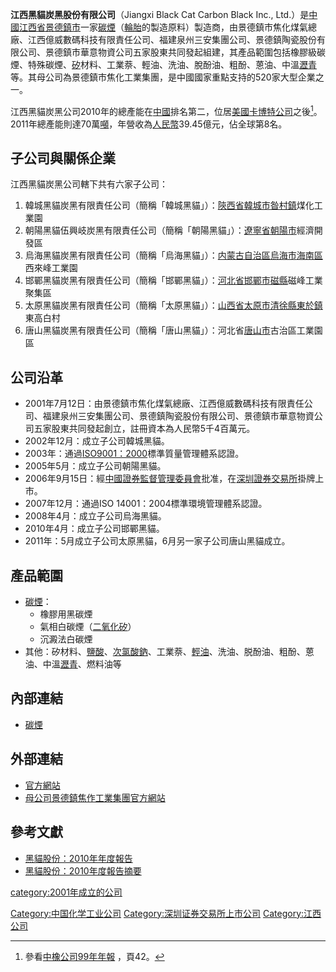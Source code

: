 {{Infobox Company 
| company_name = 江西黑貓炭黑股份有限公司
| company_name_en = Jiangxi Black Cat Carbon Black Inc., Ltd.
| company_logo = [[File:Jiangxi-Black-Cat-Carbon-Logo.gif|230px]]
| company_type = [[国有企业|國營企業]]、[[上市公司|上市公司]]
| market_information = {{szse|002068}}<br>（2006年9月15日上市）
| foundation = 2001年7月12日
| location = [[中國|中國]][[江西省|江西省]][[景德鎮市|景德鎮市]][[昌江區|昌江區]]歷堯村
| zip_code = 333000
| telephone_no = +86-798-839-9125
| key_people = [[董事長|董事長]]：蔡景章<br>[[總經理|總經理]]：陳文星
| industry = 製造與銷售業
| products = [[碳煙|碳煙]]、[[煤氣|煤氣]]、醫用[[玻璃|玻璃]]、複合肥料
| capital = [[人民幣|人民幣]]479,699,200元（2012年1月9日）
| company_slogan = 
| revenue = 人民幣3,022,863,846.26元<ref>參看[http://disclosure.szse.cn/m/finalpage/2011-02-26/59049982.PDF 黑貓股份：2010年年度報告]，頁5。</ref>
| operating_income = 人民幣60,806,470.91元<ref name="#1">同前註，頁59。</ref>
| net_income = 人民幣53,479,177.26元<ref name="#1"/>
| num_employees = 2,326人<ref>同前註，頁14。</ref>
| parent = 景德鎮市焦化工業集團
| subsid = 
| homepage = http://www.jx-blackcat.com/
| footnotes = 
}}
'''江西黑貓炭黑股份有限公司'''（Jiangxi Black Cat Carbon Black Inc., Ltd.）是[[中國|中國]][[江西省|江西省]][[景德鎮市|景德鎮市]]一家[[碳煙|碳煙]]（[[輪胎|輪胎]]的製造原料）製造商，由景德鎮市焦化煤氣總廠、江西億威數碼科技有限責任公司、福建泉州三安集團公司、景德鎮陶瓷股份有限公司、景德鎮市華意物資公司五家股東共同發起組建，其產品範圍包括橡膠級碳煙、特殊碳煙、[[矽|矽]]材料、工業萘、輕油、洗油、脫酚油、粗酚、蒽油、中溫[[瀝青|瀝青]]等。其母公司為景德鎮市焦化工業集團，是中國國家重點支持的520家大型企業之一。

江西黑貓炭黑公司2010年的總產能在[[中國|中國]]排名第二，位居[[美國|美國]][[卡博特公司|卡博特公司]]之後<ref>參看[http://www.csrcgroup.com/Fiacial/%E4%B8%AD%E6%A9%A1-99%E5%B9%B4%E5%BA%A6%E5%B9%B4%E5%A0%B1.pdf 中橡公司99年年報] {{Wayback|url=http://www.csrcgroup.com/Fiacial/%E4%B8%AD%E6%A9%A1-99%E5%B9%B4%E5%BA%A6%E5%B9%B4%E5%A0%B1.pdf |date=20120417094514 }}，頁42。</ref>。2011年總產能則達70萬[[噸|噸]]，年營收為[[人民幣|人民幣]]39.45億元，佔全球第8名。

== 子公司與關係企業 ==
江西黑貓炭黑公司轄下共有六家子公司：
# 韓城黑貓炭黑有限責任公司（簡稱「韓城黑貓」）：[[陝西省|陝西省]][[韓城市|韓城市]][[昝村鎮|昝村鎮]]煤化工業園
# 朝陽黑貓伍興岐炭黑有限責任公司（簡稱「朝陽黑貓」）：[[遼寧省|遼寧省]][[朝陽市|朝陽市]]經濟開發區
# 烏海黑貓炭黑有限責任公司（簡稱「烏海黑貓」）：[[内蒙古自治區|内蒙古自治區]][[烏海市|烏海市]][[海南區|海南區]]西來峰工業園
# 邯鄲黑貓炭黑有限責任公司（簡稱「邯鄲黑貓」）：[[河北省|河北省]][[邯鄲市|邯鄲市]][[磁縣|磁縣]]磁峰工業聚集區
# 太原黑貓炭黑有限責任公司（簡稱「太原黑貓」）：[[山西省|山西省]][[太原市|太原市]][[清徐縣|清徐縣]][[東於鎮|東於鎮]]東高白村
# 唐山黑貓炭黑有限責任公司（簡稱「唐山黑貓」）：河北省[[唐山市|唐山市]]古治區工業園區

== 公司沿革 ==
* 2001年7月12日：由景德鎮市焦化煤氣總廠、江西億威數碼科技有限責任公司、福建泉州三安集團公司、景德鎮陶瓷股份有限公司、景德鎮市華意物資公司五家股東共同發起創立，註冊資本為人民幣5千4百萬元。
* 2002年12月：成立子公司韓城黑貓。
* 2003年：通過[[ISO_9000|ISO9001：2000]]標準質量管理體系認證。
* 2005年5月：成立子公司朝陽黑貓。
* 2006年9月15日：經[[中國證券監督管理委員會|中國證券監督管理委員會]]批准，在[[深圳證券交易所|深圳證券交易所]]掛牌上市。
* 2007年12月：通過ISO 14001：2004標準環境管理體系認證。
* 2008年4月：成立子公司烏海黑貓。
* 2010年4月：成立子公司邯鄲黑貓。
* 2011年：5月成立子公司太原黑貓，6月另一家子公司唐山黑貓成立。

== 產品範圍 ==
* [[碳煙|碳煙]]：
** 橡膠用黑碳煙
** 氣相白碳煙（[[二氧化硅|二氧化矽]]）
** 沉澱法白碳煙
* 其他：矽材料、[[鹽酸|鹽酸]]、[[次氯酸鈉|次氯酸鈉]]、工業萘、[[石腦油|輕油]]、洗油、脱酚油、粗酚、蒽油、中溫[[瀝青|瀝青]]、燃料油等

== 內部連結 ==
* [[碳煙|碳煙]]

== 外部連結 ==
* [http://www.jx-blackcat.com/ 官方網站] {{Wayback|url=http://www.jx-blackcat.com/ |date=20201127053955 }}
* [http://www.kmzh.com/ 母公司景德鎮焦作工業集團官方網站] {{Wayback|url=http://www.kmzh.com/ |date=20191105162615 }}

== 參考文獻 ==
* [http://disclosure.szse.cn/m/finalpage/2011-02-26/59049981.PDF 黑貓股份：2010年年度報告]{{Dead link|date=2019年11月 |bot=InternetArchiveBot |fix-attempted=yes }}
* [http://disclosure.szse.cn/m/finalpage/2011-02-26/59049982.PDF 黑貓股份：2010年度報告摘要]{{Dead link|date=2019年11月 |bot=InternetArchiveBot |fix-attempted=yes }}
{{Reflist}}

[[Category:中国化学工业公司|Category:中国化学工业公司]]
[[Category:深圳证券交易所上市公司|Category:深圳证券交易所上市公司]]
[[Category:江西公司|Category:江西公司]]
[[category:2001年成立的公司|category:2001年成立的公司]]